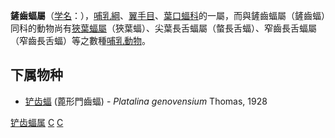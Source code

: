 {{Unreferenced|time=2019-04-10T10:10:07+00:00}}
{{Automatic taxobox
| taxon = Platalina
| authority = Thomas, 1928
}}

'''鏟齒蝠屬'''（[[学名|学名]]：{{lang|la|''Platalina''}}），[[哺乳綱|哺乳綱]]、[[翼手目|翼手目]]、[[葉口蝠科|葉口蝠科]]的一屬，而與鏟齒蝠屬（鏟齒蝠）同科的動物尚有[[狹葉蝠屬|狹葉蝠屬]]（狹葉蝠）、尖葉長舌蝠屬（螫長舌蝠）、窄齒長舌蝠屬（窄齒長舌蝠）等之數種[[哺乳動物|哺乳動物]]。

==下属物种==
* [[铲齿蝠|铲齿蝠]] (蓖形門齒蝠) - ''Platalina genovensium'' Thomas, 1928

{{taxonbar}}
[[Category:铲齿蝠属|]]
[[Category:葉口蝠科|C]]
[[Category:1928年描述的分类群|C]]

{{Mammal-stub}}